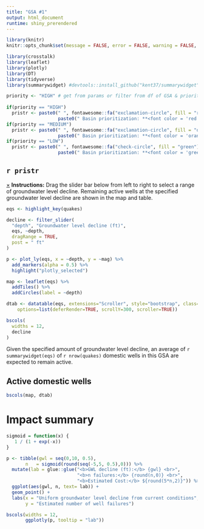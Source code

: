 ```yaml
---
title: "GSA #1"
output: html_document
runtime: shiny_prerendered
---
```



```r
library(knitr)
knitr::opts_chunk$set(message = FALSE, error = FALSE, warning = FALSE, echo = FALSE)
```


```r
library(crosstalk)
library(leaflet)
library(plotly)
library(DT)
library(tidyverse)
library(summarywidget) #devtools::install_github("kent37/summarywidget")
```


```r
priority <- "HIGH" # get from params or filter from df of GSA & priority
  
if(priority == "HIGH") 
  pristr <- paste0(" ", fontawesome::fa("exclamation-circle", fill = "red"), 
                   paste0(" Basin prioritization: **<font color = 'red'>", priority, "</font>**") )
if(priority == "MEDIUM") 
  pristr <- paste0(" ", fontawesome::fa("exclamation-circle", fill = "orange"), 
                   paste0(" Basin prioritization: **<font color = 'orange'>", priority, "</font>**") )
if(priority == "LOW") 
  pristr <- paste0(" ", fontawesome::fa("check-circle", fill = "green"), 
                   paste0(" Basin prioritization: **<font color = 'green'>", priority, "</font>**") )

```

## `r pristr`


<div class="alert alert-info alert-dismissible fade in">
  <a href="#" class="close" data-dismiss="alert" aria-label="close">&times;</a>
  <strong>Instructions:</strong> Drag the slider bar below from left to right to select a range of groundwater level decline. Remaining active wells at the specified groundwater level decline are shown in the map and table.
</div>




```r
eqs <- highlight_key(quakes)

decline <- filter_slider(
  "depth", "Groundwater level decline (ft)", 
  eqs, ~depth,
  dragRange = TRUE,
  post = " ft"
)
```


```r
p <- plot_ly(eqs, x = ~depth, y = ~mag) %>% 
  add_markers(alpha = 0.5) %>% 
  highlight("plotly_selected")

map <- leaflet(eqs) %>% 
  addTiles() %>% 
  addCircles(label = ~depth)

dtab <- datatable(eqs, extensions="Scroller", style="bootstrap", class="compact", width="100%",
    options=list(deferRender=TRUE, scrollY=300, scroller=TRUE))

bscols(
  widths = 12,
  decline
)
```


Given the specified amount of groundwater level decline, an average of `r summarywidget(eqs)` of `r nrow(quakes)` domestic wells in this GSA are expected to remain active.


## Active domestic wells

```r
bscols(map, dtab)
```

# Impact summary

```r
sigmoid = function(x) {
   1 / (1 + exp(-x))
}

p <- tibble(gwl = seq(0,10, 0.5), 
       n   = sigmoid(round(seq(-5,5, 0.5),0))) %>% 
  mutate(lab = glue::glue("<b>GWL decline (ft):</b> {gwl} <br>",
                          "<b>n failures:</b> {round(n,0)} <br>",
                          "<b>Estimated Cost:</b> ${round(5*n,2)}")) %>% 
  ggplot(aes(gwl, n, text= lab)) +
  geom_point() +
  labs(x = "Uniform groundwater level decline from current conditions",
       y = "Estimated number of well failures")

bscols(widths = 12,
       ggplotly(p, tooltip = "lab"))
```

